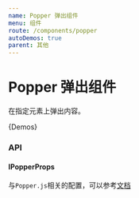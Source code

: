```yaml
---
name: Popper 弹出组件
menu: 组件
route: /components/popper
autoDemos: true
parent: 其他
---
```


# Popper 弹出组件

在指定元素上弹出内容。

{Demos}

### API

#### IPopperProps

与`Popper.js`相关的配置，可以参考[文档](https://popper.js.org/)

<Props propsName="IPopperProps" />
